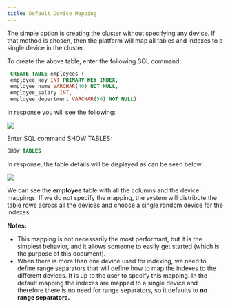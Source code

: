 ---
title: Default Device Mapping
---

The simple option is creating the cluster without specifying any device. If that method is chosen, 
then the platform will map all tables and indexes to a single device in the cluster.

To create the above table, enter the following SQL command:

```SQL
 CREATE TABLE employees (
 employee_key INT PRIMARY KEY INDEX,
 employee_name VARCHAR(40) NOT NULL,
 employee_salary INT,
 employee_department VARCHAR(50) NOT NULL)
```

In response you will see the following:

<Frame caption="Figure 8 CREATE TABLE default mapping">
  <img src="/images/8.png" />
</Frame>

Enter SQL command SHOW TABLES:

```SQL
SHOW TABLES
```

In response, the table details will be displayed as can be seen below:

<Frame caption="Figure 8 Default mapping table created">
  <img src="/images/9.png" />
</Frame>

We can see the **employee** table with all the columns and the device mappings. If we do not 
specify the mapping, the system will distribute the table rows across all the devices and choose
a single random device for the indexes.

**Notes:**

- This mapping is not necessarily the most performant, but it is the simplest behavior, and
it allows someone to easily get started (which is the purpose of this document).
- When there is more than one device used for indexing, we need to define range
separators that will define how to map the indexes to the different devices. It is up to the 
user to specify this mapping. In the default mapping the indexes are mapped to a single 
device and therefore there is no need for range separators, so it defaults to **no range 
separators.**
